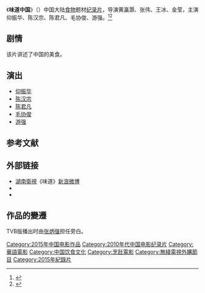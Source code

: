 {{电影信息框
| 片名     = 《味道中国》
| 电影原名 = ''{{lang|en|Taste of China}}''
| 图像     = Taste of China poster.jpg
| 图像说明 = 海报
| 导演     = [[黄瀛灏|黄瀛灏]]<br>张伟<br>王冰<br>金莹
| 监制     = 
| 制片     = 
| 编剧     = 金莹 
| 原著     =
| 主演     = 仰振华<br>陈汉宗<br> 陈君凡<br>毛协俊<br>游强
| 配乐     = 
| 摄影     = 
| 剪辑     = 
| 制片商   = 真实传媒<br />尚世影业
| 发行商   = 
| 上映日期 = {{Film date|2015|1|23|中国大陆}}
| 片长     = 86分钟
| 产地     = {{CHNML}}
| 语言     = 普通话
| 预算     = 
| 票房     = 
| 前集     = 
| 续集     = 
}}
《'''味道中国'''》（{{lang-en|''Taste of China''}}）中国大陆[[食物|食物]]题材[[纪录片|纪录片]]，导演黄瀛灏、张伟、王冰、金莹，主演仰振华、陈汉宗、陈君凡、毛协俊、游强。<ref>{{cite news |author= |url=http://cul.qq.com/a/20150121/022054.htm |title=纪录片《味道中国》勇闯贺岁档 |newspaper=腾讯网 |date=2015-01-20 |accessdate=2015-05-10 |archive-date=2015-05-18 |archive-url=https://web.archive.org/web/20150518093205/http://cul.qq.com/a/20150121/022054.htm |dead-url=no }}</ref><ref>{{cite news|author=|url=http://media.people.com.cn/n/2015/0124/c14677-26443067.html|title=评：《味道中国》没突破钱味很浓|newspaper=人民网|date=2015-01-24|accessdate=2015-05-10|archive-date=2016-03-04|archive-url=https://web.archive.org/web/20160304082557/http://media.people.com.cn/n/2015/0124/c14677-26443067.html|dead-url=no}}</ref>

==剧情==
该片讲述了中国的美食。

== 演出 ==
*[[仰振华|仰振华]]
*[[陈汉宗|陈汉宗]]
*[[陈君凡|陈君凡]]
*[[毛协俊|毛协俊]]
*[[游强|游强]]

==参考文献==
{{reflist}}

== 外部链接==
* [[湖南衛視|湖南衛視]]《味道》[http://www.weibo.com/p/1002065058394827 新浪微博]
* {{douban}}
* {{Mtime|219674}}

==作品的變遷==
TVB版播出时由[[张炳强|张炳强]]担任旁白。
{{電視節目的變遷
|電視台= {{HKG}} [[無綫電視|無綫電視]][[高清翡翠台|高清翡翠台]] / [[J5|J5]]
|播放檔次= 不定時播映
|節目名稱= 味道·中國
|上一節目= 
|下一節目= 
}}

{{DEFAULTSORT:Weidao味道中国}}
[[Category:2015年中国电影作品|Category:2015年中国电影作品]]
[[Category:2010年代中国电影纪录片|Category:2010年代中国电影纪录片]]
[[Category:華語電影|Category:華語電影]]
[[Category:中国饮食文化|Category:中国饮食文化]]
[[Category:烹飪電影|Category:烹飪電影]]
[[Category:無綫電視外購節目|Category:無綫電視外購節目]]
[[Category:2015年紀錄片|Category:2015年紀錄片]]
